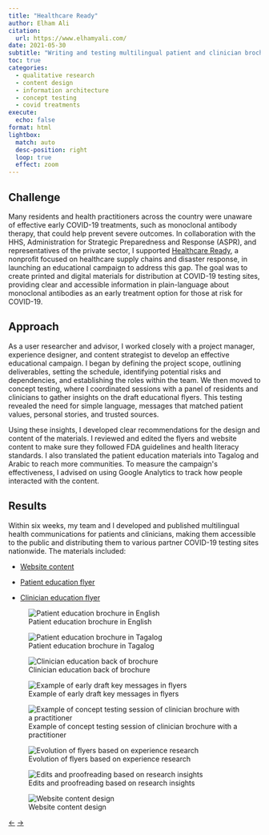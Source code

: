 ```yaml
---
title: "Healthcare Ready" 
author: Elham Ali
citation:
  url: https://www.elhamyali.com/
date: 2021-05-30
subtitle: "Writing and testing multilingual patient and clinician brochures to educate on Monoclonal antibodies therapy as a COVID-19 treatment."
toc: true
categories: 
  - qualitative research
  - content design
  - information architecture
  - concept testing
  - covid treatments
execute: 
  echo: false
format: html
lightbox: 
  match: auto
  desc-position: right
  loop: true
  effect: zoom
---
```


## Challenge

Many residents and health practitioners across the country were unaware of effective early COVID-19 treatments, such as monoclonal antibody therapy, that could help prevent severe outcomes. In collaboration with the HHS, Administration for Strategic Preparedness and Response (ASPR), and representatives of the private sector, I supported [Healthcare Ready](https://healthcareready.org/), a nonprofit focused on healthcare supply chains and disaster response, in launching an educational campaign to address this gap. The goal was to create printed and digital materials for distribution at COVID-19 testing sites, providing clear and accessible information in plain-language about monoclonal antibodies as an early treatment option for those at risk for COVID-19.​

## Approach

As a user researcher and advisor, I worked closely with a project manager, experience designer, and content strategist to develop an effective educational campaign. I began by defining the project scope, outlining deliverables, setting the schedule, identifying potential risks and dependencies, and establishing the roles within the team. We then moved to concept testing, where I coordinated sessions with a panel of residents and clinicians to gather insights on the draft educational flyers. This testing revealed the need for simple language, messages that matched patient values, personal stories, and trusted sources.

Using these insights, I developed clear recommendations for the design and content of the materials. I reviewed and edited the flyers and website content to make sure they followed FDA guidelines and health literacy standards. I also translated the patient education materials into Tagalog and Arabic to reach more communities. To measure the campaign\'s effectiveness, I advised on using Google Analytics to track how people interacted with the content.

## Results

Within six weeks, my team and I developed and published multilingual health communications for patients and clinicians, making them accessible to the public and distributing them to various partner COVID-19 testing sites nationwide. The materials included:

-   [Website content](https://healthcareready.org/covid19/therapeutics/)

-   [Patient education flyer](https://healthcareready.org/wp-content/uploads/2022/02/HealthReady_PatientFlyer_20220202.pdf)

-   [Clinician education flyer](https://healthcareready.org/wp-content/uploads/2022/02/HealthReady_ProviderFlyer_20220202b.pdf)

::: {layout-ncol="2"}
![Patient education brochure in English](1-healthcare.webp){group="gallery"}

![Patient education brochure in Tagalog](2-healthcare.webp){group="gallery"}

![Clinician education back of brochure](4-healthcare.webp){group="gallery"}

![Example of early draft key messages in flyers](6-healthcare.webp){group="gallery"}

![Example of concept testing session of clinician brochure with a practitioner](5-healthcare.webp){group="gallery"}

![Evolution of flyers based on experience research](10-healthcare.webp){group="gallery"}

![Edits and proofreading based on research insights](8-healthcare.webp){group="gallery"}

![Website content design](11-healthcare.webp){group="gallery"}
:::

<!-- Navigation Arrows -->

::: article-navigation
<a href="/featured-work/columbia/columbia.qmd" class="nav-arrow left-arrow">←</a> <!-- Left arrow for previous --> <a href="/featured-work/bridgehome/bridgehome.qmd" class="nav-arrow right-arrow">→</a> <!-- Right arrow for next -->
:::